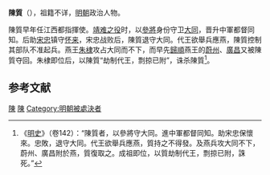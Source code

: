 '''陳質'''（{{bd|？||1402年|catIdx=}}），祖籍不详，[[明朝|明朝]]政治人物。

陳質早年任江西都指揮使。[[靖难之役|靖难之役]]时，以[[參將|參將]]身份守卫[[大同市|大同]]，晋升中軍都督同知。后助[[宋忠_(明)|宋忠]]镇守[[怀来|怀来]]，宋忠战败后，陳質退守大同。代王欲舉兵應燕，陳質控制其部队不准起兵。燕王[[朱棣|朱棣]]攻占大同而不下，而早先[[歸順|歸順]]燕王的[[蔚州|蔚州]]、[[廣昌|廣昌]]又被陳質夺回。朱棣即位后，以陳質“劫制代王，剽掠已附”，诛杀陳質<ref>《[[明史|明史]]》（卷142）：“陳質者，以參將守大同。進中軍都督同知。助宋忠保懷來。忠敗，退守大同。代王欲舉兵應燕，質持之不得發。及燕兵攻大同不下，蔚州、廣昌附於燕，質復取之。成祖即位，以質劫制代王，剽掠已附，誅死。”</ref>。

==参考文献==
{{wikisource|明史/卷142}}
<div class="references-small">
<references />
</div>

{{明朝人物小作品}}

[[Category:明朝都督同知|陳]]
[[Category:靖难之役人物|陳]]
[[Category:明朝被處決者|Category:明朝被處決者]]